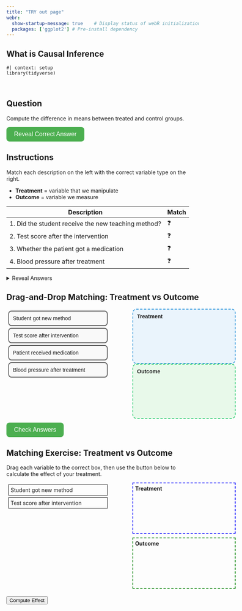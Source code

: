 ```yaml
---
title: "TRY out page"
webr:  
  show-startup-message: true    # Display status of webR initialization
  packages: ['ggplot2'] # Pre-install dependency
---
```


## What is Causal Inference


```webr-r
#| context: setup
library(tidyverse)
```

<br>

## Question

Compute the difference in means between treated and control groups.

<!-- Stylish Reveal Button -->
<style>
.reveal-btn {
  background-color: #4CAF50; /* green */
  color: white;
  padding: 10px 20px;
  border: none;
  border-radius: 8px;
  cursor: pointer;
  font-size: 16px;
  transition: background-color 0.3s, transform 0.2s;
}

.reveal-btn:hover {
  background-color: #45a049;  /* darker green on hover */
  transform: scale(1.05);     /* slight grow effect */
}

.reveal-btn:active {
  transform: scale(0.98);     /* shrink a little when clicked */
}
</style>

<button class="reveal-btn" onclick="document.getElementById('answer1').style.display='block'">
Reveal Correct Answer
</button>

<div id="answer1" style="display:none; margin-top:10px; padding:10px; border-left:4px solid #4CAF50; background:#f0fff0; border-radius:5px;">
💡 <strong>Answer:</strong> The difference in means is approximately <strong>2.1</strong> — same as the regression coefficient on <code>z</code>.
</div>







## Instructions

Match each description on the left with the correct variable type on the right.  

- **Treatment** = variable that we manipulate  
- **Outcome** = variable we measure

| Description | Match |
|-------------|-------|
| 1. Did the student receive the new teaching method? | ❓ |
| 2. Test score after the intervention | ❓ |
| 3. Whether the patient got a medication | ❓ |
| 4. Blood pressure after treatment | ❓ |

<details>
<summary>Reveal Answers</summary>

| Description | Answer |
|-------------|-------|
| 1. Did the student receive the new teaching method? | Treatment |
| 2. Test score after the intervention | Outcome |
| 3. Whether the patient got a medication | Treatment |
| 4. Blood pressure after treatment | Outcome |

</details>

## Drag-and-Drop Matching: Treatment vs Outcome



<div class="drag-exercise" {=html} style="font-family:sans-serif;">
  <style>
    /* Draggable items */
    .drag-item {
      padding: 10px;
      margin: 5px;
      border: 2px solid #555;
      border-radius: 8px;
      background-color: #f9f9f9;
      cursor: grab;
      transition: background-color 0.2s, transform 0.1s;
    }
    .drag-item:active {
      transform: scale(0.98);
      background-color: #e0e0e0;
    }

    /* Droppable boxes */
    .drop-box {
      min-height: 120px;
      border: 2px dashed #555;
      border-radius: 10px;
      padding: 10px;
      overflow:auto;
      display:flex;
      flex-direction: column;
      gap:5px;
      background-color: #f0f8ff;
      transition: background-color 0.2s;
    }
    .drop-box.treatment { border-color: #3498db; background-color:#eaf4fc;}
    .drop-box.outcome   { border-color: #2ecc71; background-color:#e8f9ea;}
    .drop-box.highlight { background-color: #fffae6; }

    /* Layout */
    #drag-container { display:flex; justify-content:space-between; width:600px; }
    #left { width:45%; }
    #right { width:45%; }

    /* Button */
    .check-btn {
      background-color: #4CAF50;
      color: white;
      padding: 10px 20px;
      border: none;
      border-radius: 8px;
      cursor: pointer;
      font-size: 16px;
      transition: background-color 0.3s, transform 0.2s;
      margin-top:10px;
    }
    .check-btn:hover { background-color: #45a049; transform: scale(1.05);}
    .check-btn:active { transform: scale(0.98);}
  </style>

  <div id="drag-container">
    <!-- Left column: draggable items -->
    <div id="left">
      <div draggable="true" id="item1" class="drag-item">Student got new method</div>
      <div draggable="true" id="item2" class="drag-item">Test score after intervention</div>
      <div draggable="true" id="item3" class="drag-item">Patient received medication</div>
      <div draggable="true" id="item4" class="drag-item">Blood pressure after treatment</div>
    </div>

    <!-- Right column: droppable boxes -->
    <div id="right">
      <div id="treatment" class="drop-box treatment" ondrop="drop(event)" ondragover="allowDrop(event)">
        <strong>Treatment</strong>
      </div>
      <div id="outcome" class="drop-box outcome" ondrop="drop(event)" ondragover="allowDrop(event)">
        <strong>Outcome</strong>
      </div>
    </div>
  </div>

  <button class="check-btn" onclick="checkAnswer()">Check Answers</button>
  <div id="result" style="margin-top:10px; font-weight:bold;"></div>

  <script>
    // Allow drop only on drop-box
    function allowDrop(ev) { 
      ev.preventDefault(); 
      if (!ev.target.classList.contains('drop-box')) return false;
    }

    // Drag start
    function drag(ev) { ev.dataTransfer.setData("text", ev.target.id); }

    // Drop: always append to nearest drop-box
    function drop(ev) { 
      ev.preventDefault(); 
      const draggedId = ev.dataTransfer.getData("text");
      const draggedEl = document.getElementById(draggedId);

      let dropTarget = ev.target;
      while(dropTarget && !dropTarget.classList.contains('drop-box')) {
        dropTarget = dropTarget.parentElement;
      }

      if(dropTarget) {
        dropTarget.appendChild(draggedEl);
      }
    }

    // Attach dragstart events
    document.querySelectorAll('#left .drag-item').forEach(div => div.addEventListener('dragstart', drag));

    // Check answers
    function checkAnswer() {
      const correct = { "item1":"treatment", "item2":"outcome", "item3":"treatment", "item4":"outcome" };
      let score = 0;
      for (let item in correct) {
        const parentId = document.getElementById(item).parentElement.id;
        if(parentId === correct[item]) { score += 1; }
      }
      document.getElementById('result').innerText = "You got " + score + " out of 4 correct!";
    }
  </script>
</div>


## Matching Exercise: Treatment vs Outcome

Drag each variable to the correct box, then use the button below to calculate the effect of your treatment.

<div {=html} style="display:flex; justify-content:space-between; width:600px; margin-bottom:20px;">
  <div id="left" style="width:45%;">
    <div draggable="true" id="var1" style="padding:5px; margin:5px; border:1px solid black;">Student got new method</div>
    <div draggable="true" id="var2" style="padding:5px; margin:5px; border:1px solid black;">Test score after intervention</div>
  </div>
  <div id="right" style="width:45%;">
    <div id="treatment" ondrop="drop(event)" ondragover="allowDrop(event)" style="height:120px; border:2px dashed blue; margin-bottom:10px; padding:5px;">
      <strong>Treatment</strong>
    </div>
    <div id="outcome" ondrop="drop(event)" ondragover="allowDrop(event)" style="height:120px; border:2px dashed green; padding:5px;">
      <strong>Outcome</strong>
    </div>
  </div>
</div>

<button onclick="computeEffect()">Compute Effect</button>
<div id="effectResult" style="margin-top:10px;"></div>

<script>
function allowDrop(ev) { ev.preventDefault(); }
function drag(ev) { ev.dataTransfer.setData("text", ev.target.id); }
function drop(ev) { ev.preventDefault(); ev.target.appendChild(document.getElementById(ev.dataTransfer.getData("text"))); }

// attach drag events
document.querySelectorAll('#left div').forEach(div => div.addEventListener('dragstart', drag));

function computeEffect() {
  // find which div is in treatment/outcome boxes
  let treatment = document.getElementById("treatment").children[1]?.innerText || "";
  let outcome   = document.getElementById("outcome").children[1]?.innerText || "";
  
  if(treatment === "" || outcome === "") {
    document.getElementById("effectResult").innerText = "Please drag one variable into each box!";
    return;
  }

  // Call webR to compute difference in means
  const rCode = `
df <- data.frame(
  student = 1:20,
  treatment = rbinom(20,1,0.5),
  score = 5 + 2*treatment + rnorm(20)
)
mean(df$score[df$treatment==1]) - mean(df$score[df$treatment==0])
  `;
  webr.evalR(rCode).then(res => {
    document.getElementById("effectResult").innerText = "Estimated effect (difference in means): " + res;
  });
}
</script>

